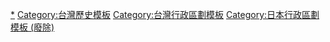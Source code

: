 [[Category:台灣日治時期行政區劃|*]]
[[Category:台灣歷史模板|Category:台灣歷史模板]]
[[Category:台灣行政區劃模板|Category:台灣行政區劃模板]]
[[Category:日本行政區劃模板_(廢除)|Category:日本行政區劃模板 (廢除)]]